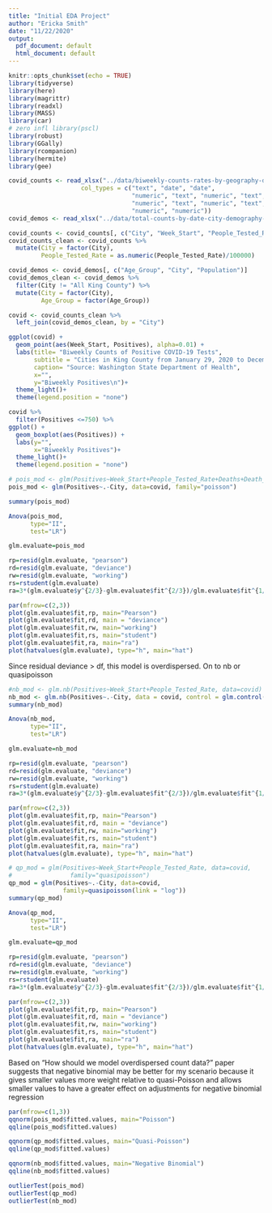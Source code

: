 ```yaml
---
title: "Initial EDA Project"
author: "Ericka Smith"
date: "11/22/2020"
output:
  pdf_document: default
  html_document: default
---
```


```r
knitr::opts_chunk$set(echo = TRUE)
library(tidyverse)
library(here)
library(magrittr)
library(readxl)
library(MASS)
library(car)
# zero infl library(pscl)
library(robust)
library(GGally)
library(rcompanion)
library(hermite)
library(gee)
```

```r
covid_counts <- read_xlsx("../data/biweekly-counts-rates-by-geography-dec-8.xlsx",
                    col_types = c("text", "date", "date", 
                                  "numeric", "text", "numeric", "text",
                                  "numeric", "text", "numeric", "text",
                                  "numeric", "numeric"))
covid_demos <- read_xlsx("../data/total-counts-by-date-city-demography-dec-8.xlsx")
```


```r
covid_counts <- covid_counts[, c("City", "Week_Start", "People_Tested_Rate", "Positives", "Deaths")]
covid_counts_clean <- covid_counts %>%
  mutate(City = factor(City),
         People_Tested_Rate = as.numeric(People_Tested_Rate)/100000) 

covid_demos <- covid_demos[, c("Age_Group", "City", "Population")]
covid_demos_clean <- covid_demos %>%
  filter(City != "All King County") %>%
  mutate(City = factor(City),
         Age_Group = factor(Age_Group))

covid <- covid_counts_clean %>%
  left_join(covid_demos_clean, by = "City")
```

```r
ggplot(covid) + 
  geom_point(aes(Week_Start, Positives), alpha=0.01) +
  labs(title= "Biweekly Counts of Positive COVID-19 Tests",
       subtitle = "Cities in King County from January 29, 2020 to December 8, 2020",
       caption= "Source: Washington State Department of Health",
       x="",
       y="Biweekly Positives\n")+
  theme_light()+
  theme(legend.position = "none")

covid %>%
  filter(Positives <=750) %>%
ggplot() + 
  geom_boxplot(aes(Positives)) +
  labs(y="",
       x="Biweekly Positives")+
  theme_light()+
  theme(legend.position = "none")
```



```r
# pois_mod <- glm(Positives~Week_Start+People_Tested_Rate+Deaths+Death_Rate+Positive_Rate, data=covid, family="poisson")
pois_mod <- glm(Positives~.-City, data=covid, family="poisson")

summary(pois_mod)

Anova(pois_mod,
      type="II",
      test="LR")

glm.evaluate=pois_mod

rp=resid(glm.evaluate, "pearson")
rd=resid(glm.evaluate, "deviance")
rw=resid(glm.evaluate, "working")
rs=rstudent(glm.evaluate)
ra=3*(glm.evaluate$y^{2/3}-glm.evaluate$fit^{2/3})/glm.evaluate$fit^{1/6}/2

par(mfrow=c(2,3))
plot(glm.evaluate$fit,rp, main="Pearson")
plot(glm.evaluate$fit,rd, main = "deviance")
plot(glm.evaluate$fit,rw, main="working")
plot(glm.evaluate$fit,rs, main="student")
plot(glm.evaluate$fit,ra, main="ra")
plot(hatvalues(glm.evaluate), type="h", main="hat")
```

Since residual deviance > df, this model is overdispersed. On to nb or quasipoisson

```r
#nb_mod <- glm.nb(Positives~Week_Start+People_Tested_Rate, data=covid)
nb_mod <- glm.nb(Positives~.-City, data = covid, control = glm.control(maxit=75))
summary(nb_mod)

Anova(nb_mod,
      type="II",
      test="LR")

glm.evaluate=nb_mod

rp=resid(glm.evaluate, "pearson")
rd=resid(glm.evaluate, "deviance")
rw=resid(glm.evaluate, "working")
rs=rstudent(glm.evaluate)
ra=3*(glm.evaluate$y^{2/3}-glm.evaluate$fit^{2/3})/glm.evaluate$fit^{1/6}/2

par(mfrow=c(2,3))
plot(glm.evaluate$fit,rp, main="Pearson")
plot(glm.evaluate$fit,rd, main = "deviance")
plot(glm.evaluate$fit,rw, main="working")
plot(glm.evaluate$fit,rs, main="student")
plot(glm.evaluate$fit,ra, main="ra")
plot(hatvalues(glm.evaluate), type="h", main="hat")
```


```r
# qp_mod = glm(Positives~Week_Start+People_Tested_Rate, data=covid,
#                family="quasipoisson")
qp_mod = glm(Positives~.-City, data=covid,
               family=quasipoisson(link = "log"))
summary(qp_mod)

Anova(qp_mod,
      type="II",
      test="LR")

glm.evaluate=qp_mod

rp=resid(glm.evaluate, "pearson")
rd=resid(glm.evaluate, "deviance")
rw=resid(glm.evaluate, "working")
rs=rstudent(glm.evaluate)
ra=3*(glm.evaluate$y^{2/3}-glm.evaluate$fit^{2/3})/glm.evaluate$fit^{1/6}/2

par(mfrow=c(2,3))
plot(glm.evaluate$fit,rp, main="Pearson")
plot(glm.evaluate$fit,rd, main = "deviance")
plot(glm.evaluate$fit,rw, main="working")
plot(glm.evaluate$fit,rs, main="student")
plot(glm.evaluate$fit,ra, main="ra")
plot(hatvalues(glm.evaluate), type="h", main="hat")
```

Based on "How should we model overdispersed count data?" paper suggests that negative binomial may be better for my scenario because it gives smaller values more weight relative to quasi-Poisson and allows smaller values to have a greater effect on adjustments for negative binomial regression



```r
par(mfrow=c(1,3))
qqnorm(pois_mod$fitted.values, main="Poisson")
qqline(pois_mod$fitted.values)

qqnorm(qp_mod$fitted.values, main="Quasi-Poisson")
qqline(qp_mod$fitted.values)

qqnorm(nb_mod$fitted.values, main="Negative Binomial")
qqline(nb_mod$fitted.values)
```


```r
outlierTest(pois_mod)
outlierTest(qp_mod)
outlierTest(nb_mod)
```


